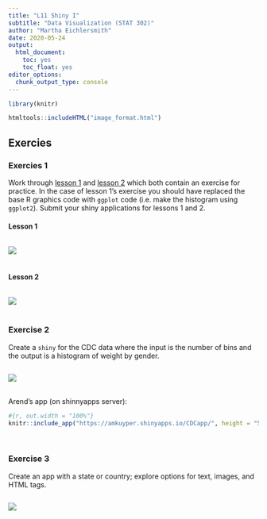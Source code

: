 ```yaml
---
title: "L11 Shiny I"
subtitle: "Data Visualization (STAT 302)"
author: "Martha Eichlersmith"
date: 2020-05-24
output:
  html_document:
    toc: yes
    toc_float: yes
editor_options: 
  chunk_output_type: console
---
```


```r
library(knitr)
```

```r
htmltools::includeHTML("image_format.html")
```


## Exercies 

### Exercies 1 

Work through [lesson 1](https://shiny.rstudio.com/tutorial/written-tutorial/lesson1/) and [lesson 2](https://shiny.rstudio.com/tutorial/written-tutorial/lesson2/) which both contain an exercise for practice. In the case of lesson 1’s exercise you should have replaced the base R graphics code with `ggplot` code (i.e. make the histogram using `ggplot2`). Submit your shiny applications for lessons 1 and 2.


#### Lesson 1
```r
```


<img class= "rounded-corners imgshadow" src="Eichlersmith_Martha_L11/lesson_1/static.png">  
<br>

#### Lesson 2
```r
```

<img class= "rounded-corners imgshadow" src="Eichlersmith_Martha_L11/lesson_2/static.png">  
<br>

### Exercise 2  
Create a `shiny` for the CDC data where the input is the number of bins and the output is a histogram of weight by gender.  
```r
```

<img class= "rounded-corners imgshadow" src="Eichlersmith_Martha_L11/CDC_weight/static.png">  
<br>

Arend's app (on shinnyapps server):
```r
#{r, out.width = "100%"}
knitr::include_app("https://amkuyper.shinyapps.io/CDCapp/", height = "500px")
```
  
<br>  

### Exercise 3
Create an app with a state or country; explore options for text, images, and HTML tags.  

```r
```

<img class= "rounded-corners imgshadow" src="Eichlersmith_Martha_L11/MN_map/static.png">


